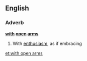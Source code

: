 ==English==

===Adverb===
'''[[with]] [[open]] [[arm]]s'''

#{{idiomatic}} With [[enthusiasm]], as if embracing

[[et:with open arms]]